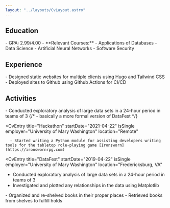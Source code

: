 ```yaml
---
layout: "../layouts/CvLayout.astro"
---
```




## Education
<div class="my-2.5">
<CvEntry
  title="BS, Computer Science"
  startDate="2017-08-22"
  endDate="2021-05-09"
  employer="University of Mary Washington"
  location="Fredericksburg, VA"
  >
  - GPA: 2.99/4.00 
  - **Relevant Courses:** 
    - Applications of Databases 
    - Data Science 
    - Artificial Neural Networks 
    - Software Security
</CvEntry>
</div>

## Experience

<div class="my-2.5">
<CvEntry
  title="Web Developer"
  startDate="2022-01-28"
  isSingle
  employer="Freelance"
  location="Remote (Crozet, VA)"
  >
  - Designed static websites for multiple clients using Hugo and Tailwind CSS
  - Deployed sites to Github using Github Actions for CI/CD
  </CvEntry>
</div>

## Activities
<div class="my-2.5">
<CvEntry
  title="DataThon"
  startDate="2021-04-22"
  isSingle
  employer="University of Mary Washington"
  location="Fredericksburg, VA"
  >
  - Conducted exploratory analysis of large data sets in a 24-hour period in teams of 3
  {/* - basically a more formal version of DataFest */}
</CvEntry>

<CvEntry
  title="Hackathon"
  startDate="2021-04-22"
  isSingle
  employer="University of Mary Washington"
  location="Remote"
  >
      - Started writing a Python module for assisting developers writing tools for the tabletop role-playing game [Ironsworn](https://ironswornrpg.com)
</CvEntry>

<CvEntry
  title="DataFest"
  startDate="2019-04-22"
  isSingle
  employer="University of Mary Washington"
  location="Fredericksburg, VA"
  >
  - Conducted exploratory analysis of large data sets in a 24-hour period in teams of 3
  - Investigated and plotted any relationships in the data using Matplotlib
</CvEntry>
<CvEntry
  title="Volunteer"
  startDate="2014-07-14" 
  endDate="2017-07-17"
  employer="Crozet Library"
  location="Crozet, VA"
  >
  - Organized and re-shelved books in their proper places
  - Retrieved books from shelves to fulfill holds
</CvEntry>

  </div>